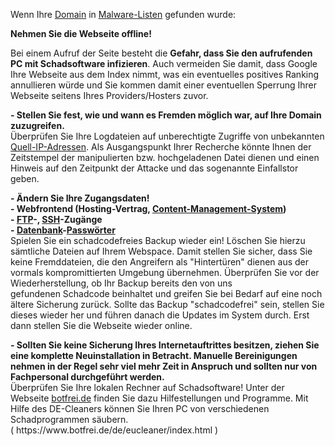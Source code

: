 Wenn Ihre [[Domain]] in [[Listen|Malware-Listen]] gefunden wurde: 

'''Nehmen Sie die Webseite offline!'''

Bei einem Aufruf der Seite besteht die '''Gefahr, dass Sie den aufrufenden PC mit Schadsoftware infizieren'''. Auch vermeiden Sie damit, dass Google Ihre Webseite aus dem Index nimmt, was ein eventuelles positives Ranking annullieren würde und Sie kommen damit einer eventuellen Sperrung Ihrer Webseite seitens Ihres Providers/Hosters zuvor.

'''- Stellen Sie fest, wie und wann es Fremden möglich war, auf Ihre Domain zuzugreifen. '''<br />

Überprüfen Sie Ihre Logdateien auf unberechtigte Zugriffe von unbekannten [[IP-Adresse|Quell-IP-Adressen]]. Als Ausgangspunkt Ihrer Recherche könnte Ihnen der Zeitstempel der manipulierten bzw. hochgeladenen Datei dienen und einen Hinweis auf den Zeitpunkt der Attacke und das sogenannte Einfallstor geben.

'''- Ändern Sie Ihre Zugangsdaten!'''<br />
'''- Webfrontend (Hosting-Vertrag, [[Content-Management-Systeme|Content-Management-System]])'''<br />
'''- [[FTP]]-, [[SSH]]-Zugänge'''<br />
'''- [[Datenbank]]-[[starke Passwörter|Passwörter]]'''<br />

Spielen Sie ein schadcodefreies Backup wieder ein!
Löschen Sie hierzu sämtliche Dateien auf Ihrem Webspace. Damit stellen Sie sicher, dass Sie keine Fremddateien, die den Angreifern als "Hintertüren" dienen aus der vormals kompromittierten Umgebung übernehmen.
Überprüfen Sie vor der Wiederherstellung, ob Ihr Backup bereits den von uns gefundenen Schadcode beinhaltet und greifen Sie bei Bedarf auf eine noch ältere Sicherung zurück.
Sollte das Backup "schadcodefrei" sein, stellen Sie dieses wieder her und führen danach die Updates im System durch. Erst dann stellen Sie die Webseite wieder online.

''' - Sollten Sie keine Sicherung Ihres Internetauftrittes besitzen, ziehen Sie eine komplette Neuinstallation in Betracht. Manuelle Bereinigungen nehmen in der Regel sehr viel mehr Zeit in Anspruch und sollten nur von Fachpersonal durchgeführt werden.'''<br />

Überprüfen Sie Ihre lokalen Rechner auf Schadsoftware! Unter der Webseite [https://www.botfrei.de botfrei.de] finden Sie dazu Hilfestellungen und Programme.
Mit Hilfe des DE-Cleaners können Sie Ihren PC von verschiedenen Schadprogrammen säubern. ( https://www.botfrei.de/de/eucleaner/index.html )
